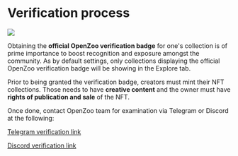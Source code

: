 # Verification process

![](/verified.jpg)

Obtaining the **official OpenZoo verification badge** for one's collection is of prime importance to boost recognition and exposure amongst the community. As by default settings, only collections displaying the official OpenZoo verification badge will be showing in the Explore tab.

Prior to being granted the verification badge, creators must mint their NFT collections. Those needs to have **creative content** and the owner must have **rights of publication and sale** of the NFT. 

Once done, contact OpenZoo team for examination via Telegram or Discord at the following:

[Telegram verification link](https://t.me/openzoo_validation)

[Discord verification link](https://discord.gg/tT4v8H6UBH)
